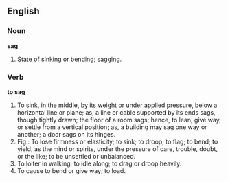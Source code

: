 ==English==

===Noun===

'''sag'''

#State of sinking or bending; sagging.

===Verb===

'''to sag'''

#To sink, in the middle, by its weight or under applied pressure, below a horizontal line or plane; as, a line or cable supported by its ends sags, though tightly drawn; the floor of a room sags; hence, to lean, give way, or settle from a vertical position; as, a building may sag one way or another; a door sags on its hinges.
#Fig.: To lose firmness or elasticity; to sink; to droop; to flag; to bend; to yield, as the mind or spirits, under the pressure of care, trouble, doubt, or the like; to be unsettled or unbalanced.
#To loiter in walking; to idle along; to drag or droop heavily.
#To cause to bend or give way; to load.